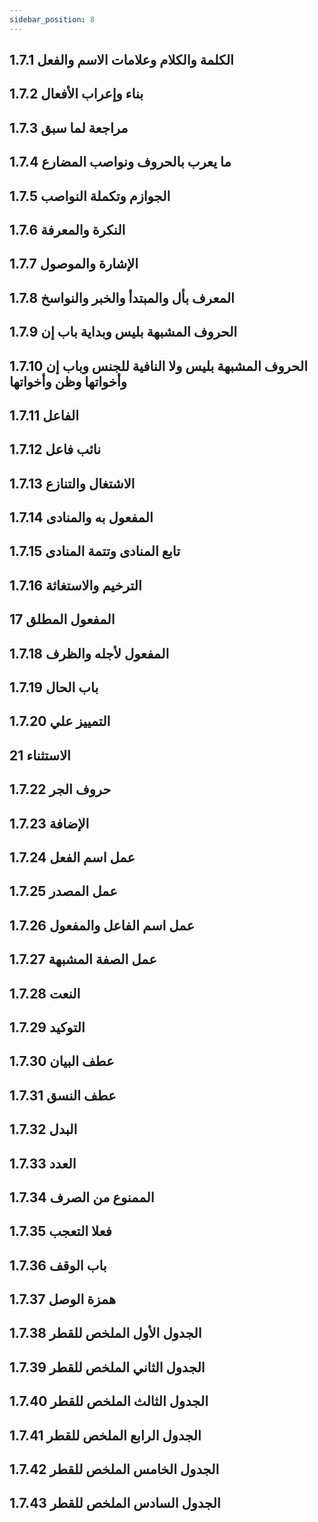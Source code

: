 ```yaml
---
sidebar_position: 8
---
```


## 1.7.1 الكلمة والكلام وعلامات الاسم والفعل
<YouTube videoId='VQzGB22a4D8' opts={opts} />

## 1.7.2 بناء وإعراب الأفعال
<YouTube videoId='QEKKIahSHuU' opts={opts} />

## 1.7.3 مراجعة لما سبق
<YouTube videoId='WR_iQQY8org' opts={opts} />

## 1.7.4 ما يعرب بالحروف ونواصب المضارع
<YouTube videoId='70aLTtQEoHM' opts={opts} />

## 1.7.5 الجوازم وتكملة النواصب
<YouTube videoId='aY7t4B2Rmt4' opts={opts} />

## 1.7.6 النكرة والمعرفة
<YouTube videoId='6OC_RPcG1rY' opts={opts} />

## 1.7.7 الإشارة والموصول
<YouTube videoId='C8tI8kYOOQs' opts={opts} />

## 1.7.8 المعرف بأل والمبتدأ والخبر والنواسخ
<YouTube videoId='n-vQmhE4cPM' opts={opts} />

## 1.7.9 الحروف المشبهة بليس وبداية باب إن
<YouTube videoId='lvZYGzmMIt4' opts={opts} />

## 1.7.10 الحروف المشبهة بليس ولا النافية للجنس وباب إن وأخواتها وظن وأخواتها
<YouTube videoId='NhPCOeHF9go' opts={opts} />

## 1.7.11 الفاعل
<YouTube videoId='PzfkpvipeNM' opts={opts} />

## 1.7.12 نائب فاعل
<YouTube videoId='0YQ8wKxojUA' opts={opts} />

## 1.7.13 الاشتغال والتنازع
<YouTube videoId='qvy8Lcv0GRk' opts={opts} />

## 1.7.14  المفعول به والمنادى
<YouTube videoId='utaBVrr07dk' opts={opts} />

## 1.7.15 تابع المنادى وتتمة المنادى
<YouTube videoId='9OAgwTQlquU' opts={opts} />

## 1.7.16 الترخيم والاستغاثة
<YouTube videoId='exhaXvt0O8Q' opts={opts} />

## 17 المفعول المطلق
<YouTube videoId='h1d0iKPUJ_E' opts={opts} />

## 1.7.18 المفعول لأجله والظرف
<YouTube videoId='tP8_NQGHOn0' opts={opts} />

## 1.7.19 باب الحال
<YouTube videoId='Aef0xU34dJs' opts={opts} />

## 1.7.20 التمييز علي
<YouTube videoId='9ByNdy_bQwo' opts={opts} />

## 21 الاستثناء
<YouTube videoId='CN2EhuqElmE' opts={opts} />

## 1.7.22 حروف الجر
<YouTube videoId='TNcLZ_HWIZU' opts={opts} />

## 1.7.23 الإضافة
<YouTube videoId='sxTJzCPHrKM' opts={opts} />

## 1.7.24 عمل اسم الفعل
<YouTube videoId='2RKEEpuhngc' opts={opts} />

## 1.7.25 عمل المصدر
<YouTube videoId='VknfN-w-GXI' opts={opts} />

## 1.7.26 عمل اسم الفاعل والمفعول
<YouTube videoId='NIlOEtuD86Q' opts={opts} />

## 1.7.27 عمل الصفة المشبهة
<YouTube videoId='riItdU4QKUc' opts={opts} />

## 1.7.28 النعت
<YouTube videoId='AkllOGnbagw' opts={opts} />

## 1.7.29 التوكيد
<YouTube videoId='UIAl0GCVnPM' opts={opts} />

## 1.7.30 عطف البيان
<YouTube videoId='uZ466CWkigQ' opts={opts} />

## 1.7.31 عطف النسق
<YouTube videoId='eX_JoT0hVUM' opts={opts} />

## 1.7.32 البدل
<YouTube videoId='zrLHYamG7OY' opts={opts} />

## 1.7.33 العدد
<YouTube videoId='7ZN4uizeWxw' opts={opts} />

## 1.7.34 الممنوع من الصرف
<YouTube videoId='o3w65Y62cPQ' opts={opts} />

## 1.7.35 فعلا التعجب
<YouTube videoId='FPGS34rmi2I' opts={opts} />

## 1.7.36 باب الوقف
<YouTube videoId='i6PketrhEOA' opts={opts} />

## 1.7.37 همزة الوصل
<YouTube videoId='lIYGZ9QaH7U' opts={opts} />

## 1.7.38 الجدول الأول الملخص للقطر
<YouTube videoId='ioyXSS-WB10' opts={opts} />

## 1.7.39 الجدول الثاني الملخص للقطر
<YouTube videoId='c_rkRhBX4g8' opts={opts} />

## 1.7.40 الجدول الثالث الملخص للقطر
<YouTube videoId='vkhntZqUi4Q' opts={opts} />

## 1.7.41 الجدول الرابع الملخص للقطر
<YouTube videoId='_hM3wwP2Hgw' opts={opts} />

## 1.7.42 الجدول الخامس الملخص للقطر
<YouTube videoId='HQ2HcP8UAZ4' opts={opts} />

## 1.7.43 الجدول السادس الملخص للقطر
<YouTube videoId='R4MDuRAyn7c' opts={opts} />
